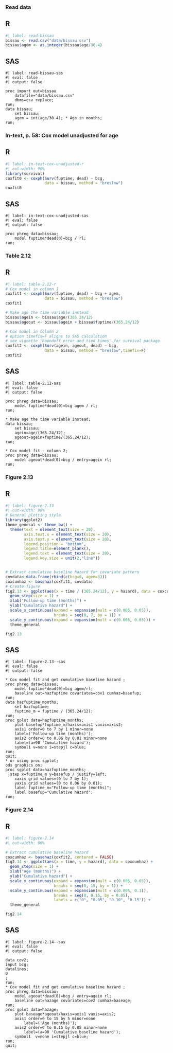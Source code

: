 ### Read data

::: {.panel-tabset}
## R
```r
#| label: read-bissau
bissau <- read.csv("data/bissau.csv")
bissau$agem <- as.integer(bissau$age/30.4)
```

## SAS
```sas
#| label: read-bissau-sas
#| eval: false 
#| output: false

proc import out=bissau
	datafile="data/bissau.csv"
	dbms=csv replace;
run;
data bissau; 
	set bissau; 
	agem = int(age/30.4); * Age in months; 
run;
```
:::

### In-text, p. 58: Cox model unadjusted for age 

::: {.panel-tabset}
## R
```r
#| label: in-text-cox-unadjusted-r
#| out-width: 90%
library(survival)
coxfit0 <- coxph(Surv(fuptime, dead) ~ bcg, 
                 data = bissau, method = "breslow")
coxfit0
```

## SAS
```sas
#| label: in-text-cox-unadjusted-sas
#| eval: false 
#| output: false

proc phreg data=bissau;
	model fuptime*dead(0)=bcg / rl;
run;
```
:::


### Table 2.12 

::: {.panel-tabset}
## R
```r
#| label: table-2.12-r
# Cox model in column 1
coxfit1 <- coxph(Surv(fuptime, dead) ~ bcg + agem, 
                 data = bissau, method = "breslow")
coxfit1

# Make age the time variable instead
bissau$agein <- bissau$age/(365.24/12)
bissau$ageout <- bissau$agein + bissau$fuptime/(365.24/12)

# Cox model in column 2
# option timefix=F aligns to SAS calculation
# see vignette 'Roundoff error and tied times' for survival package
coxfit2 <- coxph(Surv(agein, ageout, dead) ~ bcg, 
                 data = bissau, method = "breslow",timefix=F)
coxfit2
```
## SAS
```sas
#| label: table-2.12-sas
#| eval: false 
#| output: false

proc phreg data=bissau;
	model fuptime*dead(0)=bcg agem / rl;
run;

* Make age the time variable instead;
data bissau; 
	set bissau;
	agein=age/(365.24/12);
	ageout=agein+fuptime/(365.24/12);
run;

* Cox model fit - column 2; 
proc phreg data=bissau;
	model ageout*dead(0)=bcg / entry=agein rl;
run;
```
:::



### Figure 2.13 

::: {.panel-tabset}
## R
```r
#| label: figure-2.13
#| out-width: 90%
# General plotting style 
library(ggplot2)
theme_general <- theme_bw() +
  theme(text = element_text(size = 20), 
        axis.text.x = element_text(size = 20), 
        axis.text.y = element_text(size = 20),
        legend.position = "bottom", 
        legend.title=element_blank(),
        legend.text = element_text(size = 20),
        legend.key.size = unit(2,"line")) 


# Extract cumulative baseline hazard for covariate pattern
covdata<-data.frame(rbind(c(bcg=0, agem=3)))
coxcumhaz <- basehaz(coxfit1, covdata)
# Create figure
fig2.13 <- ggplot(aes(x = time / (365.24/12), y = hazard), data = coxcumhaz) + 
  geom_step(size = 1) + 
  xlab("Follow-up time (months)") + 
  ylab("Cumulative hazard") + 
  scale_x_continuous(expand = expansion(mult = c(0.005, 0.05)), 
                     breaks = seq(0, 7, by = 1)) + 
  scale_y_continuous(expand = expansion(mult = c(0.005, 0.05))) +
  theme_general

fig2.13

```

## SAS
```sas
#| label: figure-2.13--sas
#| eval: false 
#| output: false

* Cox model fit and get cumulative baseline hazard ; 
proc phreg data=bissau;
	model fuptime*dead(0)=bcg agem/rl;
	baseline out=hazfuptime covariates=cov1 cumhaz=basefup;
run;
data hazfuptime_months; 
	set hazfuptime; 
	fuptime_m = fuptime / (365.24/12); 
run;
proc gplot data=hazfuptime_months;
	plot basefup*fuptime_m/haxis=axis1 vaxis=axis2;
	axis1 order=0 to 7 by 1 minor=none
    label=('Follow-up time (months)');
	axis2 order=0 to 0.06 by 0.01 minor=none
    label=(a=90 'Cumulative hazard');
	symbol1 v=none i=stepjl c=blue;
run;
quit;
* or using proc sgplot;
ods graphics on;
proc sgplot data=hazfuptime_months;
  step x=fuptime_m y=basefup / justify=left;
	xaxis grid values=(0 to 7 by 1);
	yaxis grid values=(0 to 0.06 by 0.01);
	label fuptime_m="Follow-up time (months)";
	label basefup="Cumulative hazard";
run;
```
:::

### Figure 2.14 

::: {.panel-tabset}
## R
```r
#| label: figure-2.14
#| out-width: 90%

# Extract cumulative baseline hazard
coxcumhaz <- basehaz(coxfit2, centered = FALSE)
fig2.14 <- ggplot(aes(x = time, y = hazard), data = coxcumhaz) + 
  geom_step(size = 1) + 
  xlab("Age (months)") + 
  ylab("Cumulative hazard") + 
  scale_x_continuous(expand = expansion(mult = c(0.005, 0.05)), 
                     breaks = seq(0, 15, by = 1)) + 
  scale_y_continuous(expand = expansion(mult = c(0.005, 0.1)), 
                     breaks = seq(0, 0.15, by = 0.05), 
                     labels = c("0", "0.05", "0.10", "0.15")) +
  theme_general

fig2.14
```
## SAS
```sas
#| label: figure-2.14--sas
#| eval: false 
#| output: false

data cov2;
input bcg;
datalines;
0
;
run;
* Cox model fit and get cumulative baseline hazard ; 
proc phreg data=bissau;
	model ageout*dead(0)=bcg / entry=agein rl;
	baseline out=hazage covariates=cov2 cumhaz=baseage;
run;
proc gplot data=hazage;
	plot baseage*ageout/haxis=axis1 vaxis=axis2;
	axis1 order=0 to 15 by 5 minor=none
		label=('Age (months)');
	axis2 order=0 to 0.15 by 0.05 minor=none 
		label=(a=90 'Cumulative baseline hazard');
	symbol1  v=none i=stepjl c=blue;
run;
quit;
```
:::